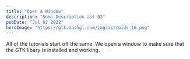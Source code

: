 ```yaml
---
title: "Open A Window"
description: "Some Description ast 02"
pubDate: "Jul 02 2022"
heroImage: "https://gtk.dashgl.com/img/astroids_16.png"
---
```



All of the tutorials start off the same. We open a window to make 
sure that the GTK libary is installed and working. 

<Banner title="Brickout" description="Hello World 2" color="green" />
